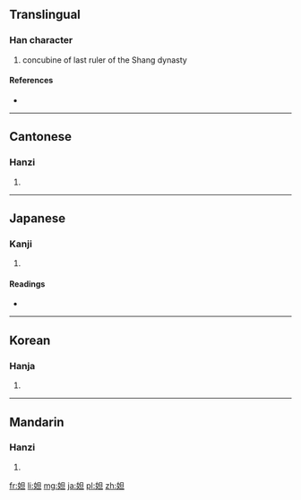 ==Translingual==

===Han character===
{{Han char|rn=38|rad=女|as=05|sn=8|four=4641<sub>0</sub>|canj=女日一 (VAM)|ids=⿰[[女]][[旦]]}}

# concubine of last ruler of the Shang dynasty

====References====
* {{Han ref|kx=0257.190|dkj=06129|dj=0522.150|hdz=21036.060|uh=59B2|ud=22962|bh=CC48|bd=52296}}

----

==Cantonese==

===Hanzi===
{{yue-hanzi|jyut=|y=daat3}}

# {{defn|lang=yue|sort=女05}}

----

==Japanese==

===Kanji===
{{ja-kanji|grade=|rs=女05}}

# {{defn|lang=ja|sort=女05}}

====Readings====
* {{ja-readings|on=[[だつ]] (datsu)|kun=}}

----

==Korean==

===Hanja===
{{ko-hanja|hangeul=달|rv=dal|mr=tal}}

# {{defn|lang=ko|sort=女05}}

----

==Mandarin==

===Hanzi===
{{cmn-hanzi|pin=[[dá]] ([[da2]])|wg=ta<sup>2</sup>}}

# {{defn|lang=cmn|sort=女05}}

[[fr:妲]]
[[li:妲]]
[[mg:妲]]
[[ja:妲]]
[[pl:妲]]
[[zh:妲]]